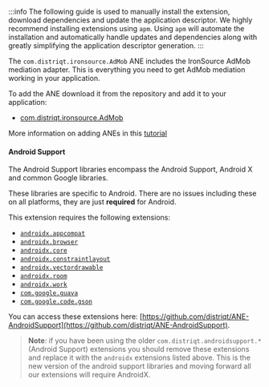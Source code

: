 
:::info
The following guide is used to manually install the extension, download dependencies and update the application descriptor. We highly recommend installing extensions using `apm`. Using `apm` will automate the installation and automatically handle updates and dependencies along with greatly simplifying the application descriptor generation.
:::



The `com.distriqt.ironsource.AdMob` ANE includes the IronSource AdMob mediation adapter. This is everything you need to get AdMob mediation working in your application.

To add the ANE download it from the repository and add it to your application:

- [com.distriqt.ironsource.AdMob](https://github.com/distriqt/ANE-IronSource/raw/master/lib/admob/com.distriqt.ironsource.AdMob.ane)


More information on adding ANEs in this [tutorial](/docs/tutorials/getting-started)



#### Android Support

The Android Support libraries encompass the Android Support, Android X and common Google libraries.

These libraries are specific to Android. There are no issues including these on all platforms, they are just **required** for Android.

This extension requires the following extensions:

- [`androidx.appcompat`](https://github.com/distriqt/ANE-AndroidSupport/raw/master/lib/androidx.appcompat.ane)
- [`androidx.browser`](https://github.com/distriqt/ANE-AndroidSupport/raw/master/lib/androidx.browser.ane)
- [`androidx.core`](https://github.com/distriqt/ANE-AndroidSupport/raw/master/lib/androidx.core.ane)
- [`androidx.constraintlayout`](https://github.com/distriqt/ANE-AndroidSupport/raw/master/lib/androidx.constraintlayout.ane)
- [`androidx.vectordrawable`](https://github.com/distriqt/ANE-AndroidSupport/raw/master/lib/androidx.vectordrawable.ane)
- [`androidx.room`](https://github.com/distriqt/ANE-AndroidSupport/raw/master/lib/androidx.room.ane)
- [`androidx.work`](https://github.com/distriqt/ANE-AndroidSupport/raw/master/lib/androidx.work.ane)
- [`com.google.guava`](https://github.com/distriqt/ANE-AndroidSupport/raw/master/lib/com.google.guava.ane)
- [`com.google.code.gson`](https://github.com/distriqt/ANE-AndroidSupport/raw/master/lib/com.google.code.gson.ane)

You can access these extensions here: [https://github.com/distriqt/ANE-AndroidSupport](https://github.com/distriqt/ANE-AndroidSupport).

> **Note**: if you have been using the older `com.distriqt.androidsupport.*` (Android Support) extensions you should remove these extensions and replace it with the `androidx` extensions listed above. This is the new version of the android support libraries and moving forward all our extensions will require AndroidX.

